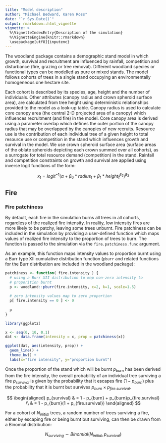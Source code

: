 ```yaml
---
title: "Model description"
author: "Michael Bedward, Karen Ross"
date: "`r Sys.Date()`"
output: rmarkdown::html_vignette
vignette: >
  %\VignetteIndexEntry{Description of the simulation}
  %\VignetteEngine{knitr::rmarkdown}
  \usepackage[utf8]{inputenc}
---
```


The woodland package contains a demographic stand model in which growth, survival and recruitment are influenced by rainfall, competition and disturbance (fire, grazing or tree removal). Different woodland species or functional types can be modelled as pure or mixed stands. The model follows cohorts of trees in a single stand occupying an environmentally homogeneous one hectare site. 

Each cohort is described by its species, age, height and the number of individuals. Other attributes (canopy radius and crown spheroid surface area), are calculated from tree height using deterministic relationships provided to the model as a look-up table. Canopy radius is used to calculate core canopy area (the central 2-D projected area of a canopy) which influences recruitment (and fire) in the model. Core canopy area is derived using a parameter overlap which defines the outer portion of the canopy radius that may be overlapped by the canopies of new recruits. Resource use is the contribution of each individual tree of a given height to total resource use or competition in the stand which influences growth and survival in the model. We use crown spheroid surface area (surface areas of the oblate spheroids depicting each crown summed over all cohorts), as a surrogate for total resource demand (competition) in the stand. Rainfall and competition constraints on growth and survival are applied using inverse logit functions of the form:

$$
x_t = logit^{-1}( \alpha + \beta_0 * radius_t + \beta_1 * {height_t}^{\beta_2} )^{\beta_3}
$$

## Fire

### Fire patchiness

By default, each fire in the simulation burns all trees in all cohorts, regardless of the realized fire intensity. In reality, low intensity fires are more likely to be patchy, leaving some trees unburnt. Fire patchiness can be included in the simulation by providing a user-defined function which maps values of realized fire intensity to the proportion of trees to burn. The function is passed to the simulation via the `fire.patchiness.func` argument. 

As an example, this function maps intensity values to proportion burnt using a Burr type XII cumulative distribution function (`pburr` and related functions for the Burr distribution are included in the woodland package):

```r
patchiness <- function( fire.intensity ) {
  # using a Burr XII distribution to map non-zero intensity to 
  # proporition burnt
  p <- woodland::pburr(fire.intensity, c=2, k=1, scale=1.5)
  
  # zero intensity values map to zero proportion
  p[ fire.intensity == 0 ] <- 0
  
  p
}
```

```r
library(ggplot2)

x <- seq(0, 10, 0.1)
dat <- data.frame(intensity = x, prop = patchiness(x))

ggplot(dat, aes(intensity, prop)) + 
  geom_line() +
  theme_bw() +
  labs(x="fire intensity", y="proportion burnt")


```


Once the proportion of the stand which will be burnt $p_{burn}$ has been derived from the fire intensity, the overall probability of an individual tree surviving a fire $p_{survival}$ is given by the probability that it escapes fire $(1 - p_{burn})$ plus the probability that it is burnt but survives $p_{burn} \times p_{fire.survival}$.

$$ 
\begin{aligned}
p_{survival} & = 1 - p_{burn} + p_{burn}p_{fire.survival} \\
             & = 1 - p_{burn}(1 + p_{fire.survival})
\end{aligned}
$$

For a cohort of $N_{initial}$ trees, a random number of trees surviving a fire, either by escaping fire or being burnt but surviving, can then be drawn from a Binomial distribution:

$$
N_{surviving} \sim Binomial(N_{initial}, p_{survival}) 
$$

